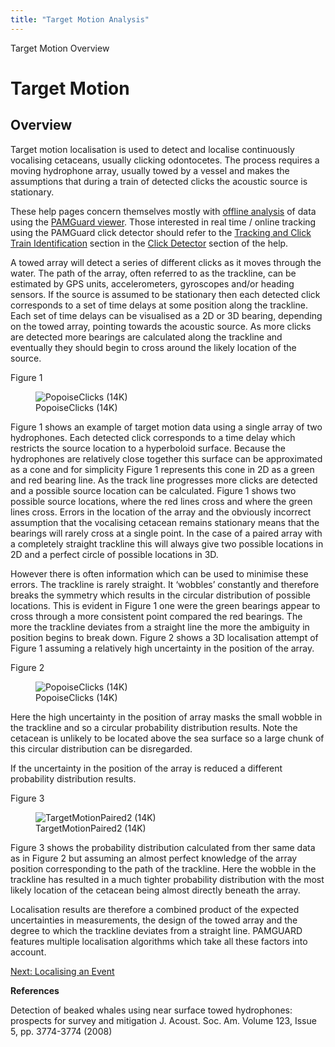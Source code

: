 ```yaml
---
title: "Target Motion Analysis"
---
```

 Target Motion Overview 

Target Motion
=============

Overview
--------

  

Target motion localisation is used to detect and localise continuously vocalising cetaceans, usually clicking odontocetes. The process requires a moving hydrophone array, usually towed by a vessel and makes the assumptions that during a train of detected clicks the acoustic source is stationary.

These help pages concern themselves mostly with [offline analysis](../../../detectors/clickDetectorHelp/docs/offline_Overview.html) of data using the [PAMGuard viewer](../../../overview/PamMasterHelp/docs/viewerMode.html). Those interested in real time / online tracking using the PAMGuard click detector should refer to the [Tracking and Click Train Identification](../../../detectors/clickDetectorHelp/docs/ClickDetector_clickTrainLocalization.html) section in the [Click Detector](../../../detectors/clickDetectorHelp/docs/ClickDetector_clickDetector.html) section of the help.

A towed array will detect a series of different clicks as it moves through the water. The path of the array, often referred to as the trackline, can be estimated by GPS units, accelerometers, gyroscopes and/or heading sensors. If the source is assumed to be stationary then each detected click corresponds to a set of time delays at some position along the trackline. Each set of time delays can be visualised as a 2D or 3D bearing, depending on the towed array, pointing towards the acoustic source. As more clicks are detected more bearings are calculated along the trackline and eventually they should begin to cross around the likely location of the source.

  

Figure 1

![PopoiseClicks (14K)](images/TargetMotionPaired.png)

Figure 1 shows an example of target motion data using a single array of two hydrophones. Each detected click corresponds to a time delay which restricts the source location to a hyperboloid surface. Because the hydrophones are relatively close together this surface can be approximated as a cone and for simplicity Figure 1 represents this cone in 2D as a green and red bearing line. As the track line progresses more clicks are detected and a possible source location can be calculated. Figure 1 shows two possible source locations, where the red lines cross and where the green lines cross. Errors in the location of the array and the obviously incorrect assumption that the vocalising cetacean remains stationary means that the bearings will rarely cross at a single point. In the case of a paired array with a completely straight trackline this will always give two possible locations in 2D and a perfect circle of possible locations in 3D.

However there is often information which can be used to minimise these errors. The trackline is rarely straight. It 'wobbles' constantly and therefore breaks the symmetry which results in the circular distribution of possible locations. This is evident in Figure 1 one were the green bearings appear to cross through a more consistent point compared the red bearings. The more the trackline deviates from a straight line the more the ambiguity in position begins to break down. Figure 2 shows a 3D localisation attempt of Figure 1 assuming a relatively high uncertainty in the position of the array.  

  

Figure 2

![PopoiseClicks (14K)](images/MCMCtmLoc.png)

Here the high uncertainty in the position of array masks the small wobble in the trackline and so a circular probability distribution results. Note the cetacean is unlikely to be located above the sea surface so a large chunk of this circular distribution can be disregarded.  
  
If the uncertainty in the position of the array is reduced a different probability distribution results.  

  

Figure 3

![TargetMotionPaired2 (14K)](images/TargetMotionPaired2.png)

Figure 3 shows the probability distribution calculated from ther same data as in Figure 2 but assuming an almost perfect knowledge of the array position corresponding to the path of the trackline. Here the wobble in the trackline has resulted in a much tighter probability distribution with the most likely location of the cetacean being almost directly beneath the array.

Localisation results are therefore a combined product of the expected uncertainties in measurements, the design of the towed array and the degree to which the trackline deviates from a straight line. PAMGUARD features multiple localisation algorithms which take all these factors into account.

  

[Next: Localising an Event](../../../localisation/targetmotion/docs/targetmotion_Localising.html)

  

**References**  
  
Detection of beaked whales using near surface towed hydrophones: prospects for survey and mitigation J. Acoust. Soc. Am. Volume 123, Issue 5, pp. 3774-3774 (2008)
